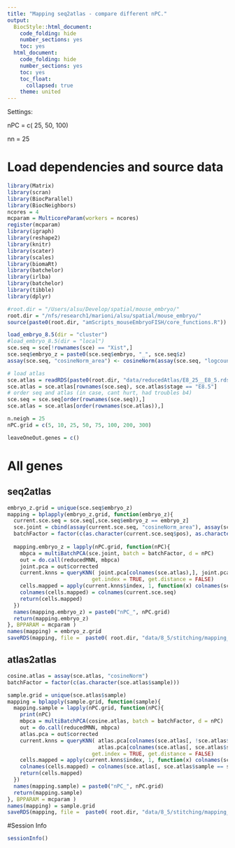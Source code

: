 ```yaml
---
title: "Mapping seq2atlas - compare different nPC."
output:
  BiocStyle::html_document:
    code_folding: hide
    number_sections: yes
    toc: yes  
  html_document:
    code_folding: hide
    number_sections: yes
    toc: yes
    toc_float:
      collapsed: true
    theme: united
---
```


Settings:

nPC = c( 25, 50, 100)

nn = 25

# Load dependencies and source data

```r

library(Matrix)
library(scran)
library(BiocParallel)
library(BiocNeighbors)
ncores = 4
mcparam = MulticoreParam(workers = ncores)
register(mcparam)
library(igraph)
library(reshape2)
library(knitr)
library(scater)
library(scales)
library(biomaRt)
library(batchelor)
library(irlba)
library(batchelor)
library(tibble)
library(dplyr)

#root.dir = "/Users/alsu/Develop/spatial/mouse_embryo/"
root.dir = "/nfs/research1/marioni/alsu/spatial/mouse_embryo/"
source(paste0(root.dir, "amScripts_mouseEmbryoFISH/core_functions.R"))

load_embryo_8.5(dir = "cluster")
#load_embryo_8.5(dir = "local")
sce.seq = sce[!rownames(sce) == "Xist",]
sce.seq$embryo_z = paste0(sce.seq$embryo, "_", sce.seq$z)
assay(sce.seq, "cosineNorm_area") <- cosineNorm(assay(sce.seq, "logcounts_area"))

# load atlas 
sce.atlas = readRDS(paste0(root.dir, "data/reducedAtlas/E8_25__E8_5.rds"))
sce.atlas = sce.atlas[rownames(sce.seq), sce.atlas$stage == "E8.5"]
# order seq and atlas (in case, cant hurt, had troubles b4)
sce.seq = sce.seq[order(rownames(sce.seq)),]
sce.atlas = sce.atlas[order(rownames(sce.atlas)),]

n.neigh = 25
nPC.grid = c(5, 10, 25, 50, 75, 100, 200, 300)

leaveOneOut.genes = c()

```

# All genes

## seq2atlas

```r

embryo_z.grid = unique(sce.seq$embryo_z)
mapping = bplapply(embryo_z.grid, function(embryo_z){
  current.sce.seq = sce.seq[,sce.seq$embryo_z == embryo_z]
  sce.joint = cbind(assay(current.sce.seq, "cosineNorm_area"), assay(sce.atlas, "cosineNorm"))
  batchFactor = factor(c(as.character(current.sce.seq$pos), as.character(sce.atlas$sample)))
  
  mapping.embryo_z = lapply(nPC.grid, function(nPC){
    mbpca = multiBatchPCA(sce.joint, batch = batchFactor, d = nPC)
    out = do.call(reducedMNN, mbpca)
    joint.pca = out$corrected
    current.knns = queryKNN( joint.pca[colnames(sce.atlas),], joint.pca[colnames(current.sce.seq),], k = n.neigh, 
                           get.index = TRUE, get.distance = FALSE)
    cells.mapped = apply(current.knns$index, 1, function(x) colnames(sce.atlas)[x])
    colnames(cells.mapped) = colnames(current.sce.seq)
    return(cells.mapped)
  })
  names(mapping.embryo_z) = paste0("nPC_", nPC.grid)
  return(mapping.embryo_z)
}, BPPARAM = mcparam )
names(mapping) = embryo_z.grid
saveRDS(mapping, file =  paste0( root.dir, "data/8_5/stitching/mapping_seq2atlas_allGenes_diffPC.rds"))


```

## atlas2atlas

```r

cosine.atlas = assay(sce.atlas, "cosineNorm")
batchFactor = factor(c(as.character(sce.atlas$sample)))

sample.grid = unique(sce.atlas$sample)
mapping = bplapply(sample.grid, function(sample){
  mapping.sample = lapply(nPC.grid, function(nPC){
    print(nPC)
    mbpca = multiBatchPCA(cosine.atlas, batch = batchFactor, d = nPC)
    out = do.call(reducedMNN, mbpca)
    atlas.pca = out$corrected
    current.knns = queryKNN( atlas.pca[colnames(sce.atlas[, !sce.atlas$sample == sample]),], 
                             atlas.pca[colnames(sce.atlas[, sce.atlas$sample == sample]),], k = n.neigh, 
                           get.index = TRUE, get.distance = FALSE)
    cells.mapped = apply(current.knns$index, 1, function(x) colnames(sce.atlas)[x])
    colnames(cells.mapped) = colnames(sce.atlas[, sce.atlas$sample == sample])
    return(cells.mapped)
  })
  names(mapping.sample) = paste0("nPC_", nPC.grid)
  return(mapping.sample)
}, BPPARAM = mcparam )
names(mapping) = sample.grid
saveRDS(mapping, file =  paste0( root.dir, "data/8_5/stitching/mapping_atlas2atlas_allGenes_diffPC.rds"))


```








#Session Info

```r

sessionInfo()

```
